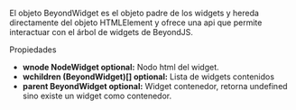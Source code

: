 
<Title>Objeto BeyondWidget</Title>

El objeto BeyondWidget es el objeto padre de los widgets y hereda directamente del objeto <ELink to="https://developer.mozilla.org/es/docs/Web/API/HTMLElement">HTMLElement</ELink> y ofrece una api que permite interactuar con el árbol de widgets de BeyondJS.

<Subtitle>Propiedades</Subtitle>

-   **wnode <Link to="/docs/api/NodeWidget">NodeWidget</Link> optional:** Nodo html del widget.
-   **wchildren <Link to="/docs/api/BeyondWidget">(BeyondWidget)[]</Link> optional:** Lista de widgets contenidos
-   **parent <Link to="/docs/api/BeyondWidget">BeyondWidget</Link> optional:** Widget contenedor, retorna undefined sino existe un widget como contenedor.
